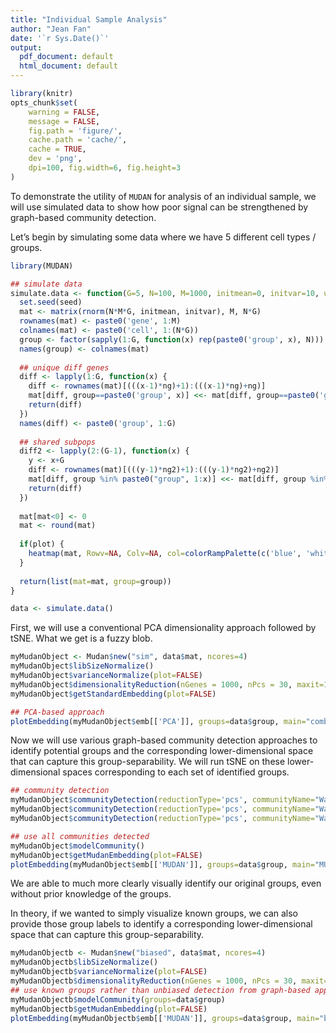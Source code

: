 ```yaml
---
title: "Individual Sample Analysis"
author: "Jean Fan"
date: '`r Sys.Date()`'
output:
  pdf_document: default
  html_document: default
---
```


```r
library(knitr)
opts_chunk$set(
    warning = FALSE,
    message = FALSE,
    fig.path = 'figure/',
    cache.path = 'cache/',
    cache = TRUE,
    dev = 'png',
    dpi=100, fig.width=6, fig.height=3
)
```

To demonstrate the utility of `MUDAN` for analysis of an individual sample, we will use simulated data to show how poor signal can be strengthened by graph-based community detection. 

Let's begin by simulating some data where we have 5 different cell types / groups.

```r
library(MUDAN)

## simulate data
simulate.data <- function(G=5, N=100, M=1000, initmean=0, initvar=10, upreg=1, upregvar=15, ng=10, ng2=20, seed=0, plot=TRUE) {
  set.seed(seed)
  mat <- matrix(rnorm(N*M*G, initmean, initvar), M, N*G)
  rownames(mat) <- paste0('gene', 1:M)
  colnames(mat) <- paste0('cell', 1:(N*G))
  group <- factor(sapply(1:G, function(x) rep(paste0('group', x), N)))
  names(group) <- colnames(mat)
  
  ## unique diff genes
  diff <- lapply(1:G, function(x) {
    diff <- rownames(mat)[(((x-1)*ng)+1):(((x-1)*ng)+ng)]
    mat[diff, group==paste0('group', x)] <<- mat[diff, group==paste0('group', x)] + rnorm(ng, upreg, upregvar)
    return(diff)
  })
  names(diff) <- paste0('group', 1:G)
  
  ## shared subpops
  diff2 <- lapply(2:(G-1), function(x) {
    y <- x+G
    diff <- rownames(mat)[(((y-1)*ng2)+1):(((y-1)*ng2)+ng2)]
    mat[diff, group %in% paste0("group", 1:x)] <<- mat[diff, group %in% paste0("group", 1:x)] + rnorm(ng2, upreg, upregvar)
    return(diff)
  })
  
  mat[mat<0] <- 0
  mat <- round(mat)
  
  if(plot) {
    heatmap(mat, Rowv=NA, Colv=NA, col=colorRampPalette(c('blue', 'white', 'red'))(100), scale="none", ColSideColors=rainbow(G)[group], labCol=FALSE, labRow=FALSE)
  }
  
  return(list(mat=mat, group=group))
}

data <- simulate.data()
```

First, we will use a conventional PCA dimensionality approach followed by tSNE. What we get is a fuzzy blob. 

```r
myMudanObject <- Mudan$new("sim", data$mat, ncores=4)
myMudanObject$libSizeNormalize()
myMudanObject$varianceNormalize(plot=FALSE)
myMudanObject$dimensionalityReduction(nGenes = 1000, nPcs = 30, maxit=1000)
myMudanObject$getStandardEmbedding(plot=FALSE)

## PCA-based approach
plotEmbedding(myMudanObject$emb[['PCA']], groups=data$group, main="comb PCA")
```

Now we will use various graph-based community detection approaches to identify potential groups and the corresponding lower-dimensional space that can capture this group-separability. We will run tSNE on these lower-dimensional spaces corresponding to each set of identified groups.

```r
## community detection
myMudanObject$communityDetection(reductionType='pcs', communityName="Walktrap5", communityMethod=igraph::cluster_walktrap, k=5)
myMudanObject$communityDetection(reductionType='pcs', communityName="Walktrap10", communityMethod=igraph::cluster_walktrap, k=10)
myMudanObject$communityDetection(reductionType='pcs', communityName="Walktrap20", communityMethod=igraph::cluster_walktrap, k=20)

## use all communities detected
myMudanObject$modelCommunity()
myMudanObject$getMudanEmbedding(plot=FALSE)
plotEmbedding(myMudanObject$emb[['MUDAN']], groups=data$group, main="MUDAN")
```

We are able to much more clearly visually identify our original groups, even without prior knowledge of the groups. 

In theory, if we wanted to simply visualize known groups, we can also provide those group labels to identify a corresponding lower-dimensional space that can capture this group-separability. 

```r
myMudanObjectb <- Mudan$new("biased", data$mat, ncores=4)
myMudanObjectb$libSizeNormalize()
myMudanObjectb$varianceNormalize(plot=FALSE)
myMudanObjectb$dimensionalityReduction(nGenes = 1000, nPcs = 30, maxit=1000)
## use known groups rather than unbiased detection from graph-based approaches
myMudanObjectb$modelCommunity(groups=data$group)
myMudanObjectb$getMudanEmbedding(plot=FALSE)
plotEmbedding(myMudanObjectb$emb[['MUDAN']], groups=data$group, main="biased MUDAN")
```
